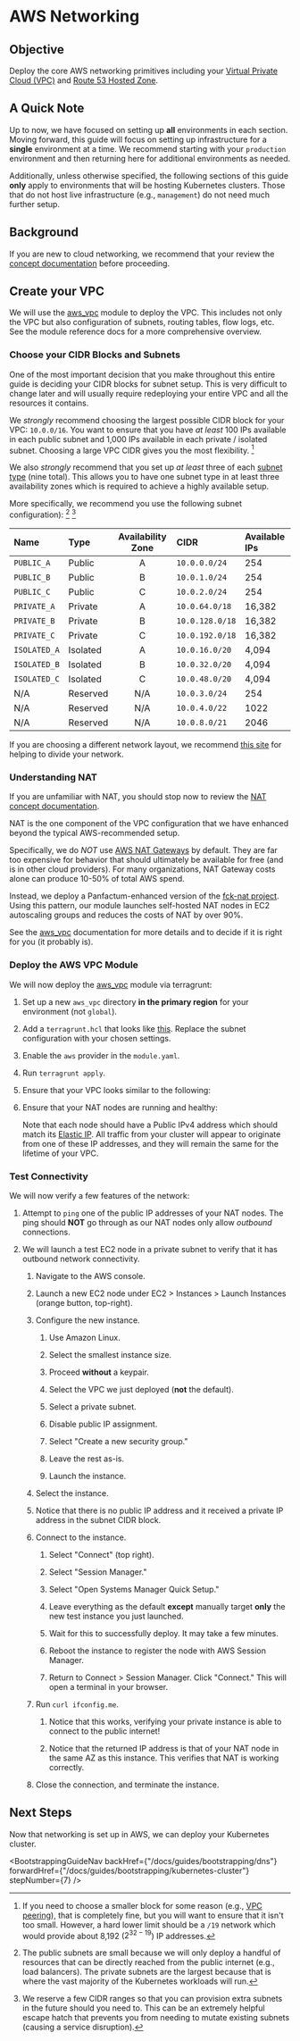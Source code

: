 

# AWS Networking

## Objective

Deploy the core AWS networking primitives including your [Virtual Private Cloud (VPC)](https://docs.aws.amazon.com/vpc/latest/userguide/what-is-amazon-vpc.html)
and [Route 53 Hosted Zone](https://docs.aws.amazon.com/Route53/latest/DeveloperGuide/Welcome.html).

## A Quick Note

Up to now, we have focused on setting up **all** environments in each section. Moving forward,
this guide will focus on setting up infrastructure for a **single** environment at a time. We recommend
starting with your `production` environment and then returning here for additional environments as needed.

Additionally, unless otherwise specified, the following sections of this guide **only** apply to environments that will be hosting Kubernetes clusters.
Those that do not host live infrastructure (e.g., `management`) do not need much further setup.

## Background

If you are new to cloud networking, we recommend that your review the [concept documentation](/docs/concepts/networking/aws-primitives) before proceeding.

## Create your VPC

We will use the [aws\_vpc](/docs/reference/infrastructure-modules/aws/aws_vpc) module to deploy the VPC.
This includes not only the VPC but also configuration of subnets, routing tables, flow logs, etc.
See the module reference docs for a more comprehensive overview.

### Choose your CIDR Blocks and Subnets

One of the most important decision that you make throughout this entire guide
is deciding your CIDR blocks for subnet setup. This is very difficult to change later
and will usually require redeploying your entire VPC and all the resources it contains.

We *strongly* recommend choosing the largest possible CIDR block for your VPC: `10.0.0/16`.
You want to ensure that you have *at least* 100 IPs available in each public subnet and 1,000 IPs available
in each private / isolated subnet. Choosing a large VPC CIDR gives you the most flexibility. [^1]

[^1]: If you need to choose a smaller block for some reason
    (e.g., [VPC peering](https://docs.aws.amazon.com/vpc/latest/peering/what-is-vpc-peering.html)),
    that is completely fine, but you will want to ensure that it isn't too small. However, a
    hard lower limit should be a `/19` network which would provide about 8,192 ($2^{32-19}$) IP addresses.

We also *strongly* recommend that you set up *at least* three of each [subnet type](/docs/concepts/networking/aws-primitives) (nine total).
This allows you to have one subnet type in at least three availability zones which is required to achieve a highly available setup.

More specifically, we recommend you use the following subnet configuration): [^2] [^3]

| Name         | Type     | Availability Zone | CIDR            | Available IPs |
| :----------- | :------- | :---------------: | :-------------- | :------------ |
| `PUBLIC_A`   | Public   |         A         | `10.0.0.0/24`   | 254           |
| `PUBLIC_B`   | Public   |         B         | `10.0.1.0/24`   | 254           |
| `PUBLIC_C`   | Public   |         C         | `10.0.2.0/24`   | 254           |
| `PRIVATE_A`  | Private  |         A         | `10.0.64.0/18`  | 16,382        |
| `PRIVATE_B`  | Private  |         B         | `10.0.128.0/18` | 16,382        |
| `PRIVATE_C`  | Private  |         C         | `10.0.192.0/18` | 16,382        |
| `ISOLATED_A` | Isolated |         A         | `10.0.16.0/20`  | 4,094         |
| `ISOLATED_B` | Isolated |         B         | `10.0.32.0/20`  | 4,094         |
| `ISOLATED_C` | Isolated |         C         | `10.0.48.0/20`  | 4,094         |
| N/A          | Reserved |        N/A        | `10.0.3.0/24`   | 254           |
| N/A          | Reserved |        N/A        | `10.0.4.0/22`   | 1022          |
| N/A          | Reserved |        N/A        | `10.0.8.0/21`   | 2046          |

[^2]: The public subnets are small because we will only deploy a handful of resources that can be directly
    reached from the public internet (e.g., load balancers). The private subnets are the largest because that is
    where the vast majority of the Kubernetes workloads will run.

[^3]: We reserve a few CIDR ranges so that you can
    provision extra subnets in the future should you need to. This can be an extremely helpful escape hatch that prevents
    you from needing to mutate existing subnets (causing a service disruption).

If you are choosing a different network layout, we recommend [this site](https://www.davidc.net/sites/default/subnets/subnets.html)
for helping to divide your network.

### Understanding NAT

If you are unfamiliar with NAT, you should stop now to review the [NAT concept documentation](/docs/concepts/networking/nat).

NAT is the one component of the VPC configuration that we have enhanced beyond the typical AWS-recommended setup.

Specifically, we do *NOT* use [AWS NAT Gateways](https://docs.aws.amazon.com/vpc/latest/userguide/vpc-nat-gateway.html) by default. They are far
too expensive for behavior that should ultimately be available for free (and is in other cloud providers). For many organizations,
NAT Gateway costs alone can produce 10-50% of total AWS spend.

Instead, we deploy a Panfactum-enhanced version of the [fck-nat project](https://github.com/AndrewGuenther/fck-nat). Using this
pattern, our module launches self-hosted NAT nodes in EC2 autoscaling groups and reduces the costs of NAT by over 90%.

See the [aws\_vpc](/docs/reference/infrastructure-modules/aws/aws_vpc) documentation for more details and to decide if it is right for you
(it probably is).

### Deploy the AWS VPC Module

We will now deploy the [aws\_vpc](/docs/reference/infrastructure-modules/aws/aws_vpc) module via terragrunt:

1. Set up a new `aws_vpc` directory **in the primary region** for your environment (not `global`).

2. Add a `terragrunt.hcl` that looks like [this](https://github.com/Panfactum/stack/blob/__currentPanfactumVersion__/packages/reference/environments/production/us-east-2/aws_vpc/terragrunt.hcl). Replace
   the subnet configuration with your chosen settings.

3. Enable the `aws` provider in the `module.yaml`.

4. Run `terragrunt apply`.

5. Ensure that your VPC looks similar to the following:

   <MarkdownImage src={vpcImg} alt="VPC viewed from the AWS web console" />

6. Ensure that your NAT nodes are running and healthy:

   <MarkdownImage src={natImg} alt="NAT nodes viewed from the AWS web console" />

   Note that each node should have a Public IPv4 address which should match its [Elastic IP](https://docs.aws.amazon.com/AWSEC2/latest/UserGuide/elastic-ip-addresses-eip.html).
   All traffic from your cluster will appear to originate from one of these IP addresses, and they will remain the same for the lifetime of your VPC.

### Test Connectivity

We will now verify a few features of the network:

1. Attempt to `ping` one of the public IP addresses of your NAT nodes. The ping should **NOT** go through as our NAT
   nodes only allow *outbound* connections.

2. We will launch a test EC2 node in a private subnet to verify that it has outbound network connectivity.

   1. Navigate to the AWS console.

   2. Launch a new EC2 node under EC2 > Instances > Launch Instances (orange button, top-right).

   3. Configure the new instance.

      1. Use Amazon Linux.

      2. Select the smallest instance size.

      3. Proceed **without** a keypair.

      4. Select the VPC we just deployed (**not** the default).

      5. Select a private subnet.

      6. Disable public IP assignment.

      7. Select "Create a new security group."

      8. Leave the rest as-is.

      9. Launch the instance.

   4. Select the instance.

   5. Notice that there is no public IP address and it received a private IP address in the subnet CIDR block.

   6. Connect to the instance.

      1. Select "Connect" (top right).

      2. Select "Session Manager."

      3. Select "Open Systems Manager Quick Setup."

      4. Leave everything as the default **except** manually target **only** the new test instance you just launched.

      5. Wait for this to successfully deploy. It may take a few minutes.

      6. Reboot the instance to register the node with AWS Session Manager.

      7. Return to Connect > Session Manager. Click "Connect." This will open a terminal in your browser.

   7. Run `curl ifconfig.me`.

      1. Notice that this works, verifying your private instance is able to connect to the public internet!

      2. Notice that the returned IP address is that of your NAT node in the same AZ as this instance. This verifies
         that NAT is working correctly.

   8. Close the connection, and terminate the instance.

## Next Steps

Now that networking is set up in AWS, we can deploy your Kubernetes cluster.

<BootstrappingGuideNav backHref={"/docs/guides/bootstrapping/dns"} forwardHref={"/docs/guides/bootstrapping/kubernetes-cluster"} stepNumber={7} />
